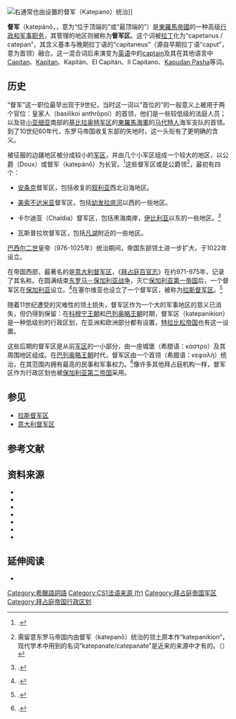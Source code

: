 [[File:Byzantine_Empire_Themes_1025-zh.svg|右]]通常也由设置的督军（Katepano）统治]]

'''督军'''（katepánō，{{Lang-el|κατεπάνω}}，意为“位于顶端的”或“最顶端的”）是[[東羅馬帝國|東羅馬帝國]]的一种高级[[东罗马帝国政府机构和贵族头衔|行政和军事职务]]，其管理的地区则被称为'''督军区'''。这个词被[[拉丁语|拉丁]]化为“capetanus / catepan”，其含义基本与晚期拉丁语的“capitaneus”（源自早期拉丁语“caput”，意为首领）融合。这一混合词后来演变为[[英语|英语]]中的[[wiktionary:captain|captain]]及其在其他语言中[[wiktionary:capitan|Capitan]]、[[wiktionary:kapitan|Kapitan]]、Kapitän、El Capitán、Il Capitano、[[卡普丹帕夏|Kapudan Pasha]]等词。

== 历史 ==
“督军”这一职位最早出现于9世纪，当时这一词以“首位的”的一般意义上被用于两个官位：皇家人（basilikoi anthrōpoi）的首领，他们是一些较低级的法庭人员；以及驻[[安納托利亞|小亚细亚]]南部的[[基比拉奥特军区|基比拉奥特军区]]的[[東羅馬海軍|東羅馬海軍]]的[[馬代特人|马代特人]]海军支队的首领。{{Sfn|ODB}}到了10世纪60年代，东罗马帝国收复东部的失地时，这一头衔有了更明确的含义。 

被征服的边疆地区被分成较小的[[军区制|军区]]，并由几个小军区组成一个较大的地区，以公爵（Doux）或督军（katepánō）为长官。<ref>{{Harvnb|Haldon|1999|pp=84–85}}.</ref>这些督军区或是公爵领<ref>需留意东罗马帝国内由督军（katepanō）统治的领土原本作“katepanikion”，现代学术中用到的名词“katepanate/catepanate”是近来的来源中才有的。（{{Harvnb|ODB}}）</ref>，最初有四个： 

*[[安条克|安条克]]督军区，包括收复的[[叙利亚|叙利亚]]西北沿海地区。 

*[[美索不达米亚军区|美索不达米亚]]督军区，包括[[幼发拉底河|幼发拉底河]]以西的一些地区。 

*卡尔迪亚（Chaldia）督军区，包括黑海南岸，[[高加索伊比利亞王國|伊比利亚]]以东的一些地区。<ref name="Holmes">{{Harvnb|Holmes|2005|pp=301–302}}.</ref> 

*瓦斯普拉坎督军区，包括[[凡湖|凡湖]]附近的一些地区。 

[[巴西尔二世|巴西尔二世]]皇帝（976-1025年）统治期间，帝国东部领土进一步扩大，{{link-en|伊比利亚军区|Iberia (theme)|伊比利亚督军区}}于1022年设立。 

在帝国西部，最著名的是[[意大利督軍區|意大利督军区]]，《[[拜占庭百官志|拜占庭百官志]]》在约971-975年，记录了其名称。在圆满结束[[东罗马－保加利亚战争|东罗马－保加利亚战争]]，灭亡[[保加利亚第一帝国|保加利亚第一帝国]]后，一个督军区在[[保加利亚|保加利亚]]设立。<ref name="Holmes">{{Harvnb|Holmes|2005|pp=301–302}}.</ref>在塞尔维亚也设立了一个督军区，被称为[[拉斯督軍區|拉斯督军区]]。<ref>{{Harvnb|Krsmanović|2008}}.</ref> 

随着11世纪遭受的灾难性的领土损失，督军区作为一个大的军事地区的意义已消失，但仍得到保留：在[[科穆宁王朝|科穆宁王朝]]和[[巴列奥略王朝|巴列奥略王朝]]时期，督军区（katepanikion）是一种低级别的行政区划，在亚洲和欧洲部分都有设置，[[特拉比松帝国|特拉比松帝国]]也有这一设置。{{Sfn|ODB}} 

这些后期的督军区是从前[[军区制|军区]]的一小部分，由一座城堡（希腊语：κάστρο）及其周围地区组成。在[[巴列奥略王朝|巴列奥略王朝]]时代，督军区由一个首领（希腊语：κεφαλή）统治，在其范围内拥有最高的民事和军事权力。<ref>{{Harvnb|Bartusis|1997|pp=33–34, 189–190, 236}}.</ref>像许多其他拜占庭机构一样，督军区作为行政区划也被[[保加利亚第二帝国|保加利亚第二帝国]]采用。

== 参见 ==

* [[拉斯督軍區|拉斯督军区]]
* [[意大利督军区|意大利督军区]]

== 参考文献 ==
{{Portal box|拜占庭帝国|中世纪}}
{{Reflist}}

== 资料来源 ==
{{Div col|colwidth=30em}}
* {{Cite book|last=Bartusis|first=Mark C.|title=The Late Byzantine Army: Arms and Society 1204–1453|location=Philadelphia, Pennsylvania|publisher=University of Pennsylvania Press|year=1997|isbn=0-8122-1620-2|url=https://books.google.com/books?id=rUs-hHd89xAC|ref=harv|pages=|access-date=2020-07-09|archive-date=2019-06-05|archive-url=https://web.archive.org/web/20190605142027/https://books.google.com/books?id=rUs-hHd89xAC|dead-url=no}}
* {{Cite book|last=Haldon|first=John|title=Warfare, State and Society in the Byzantine World, 565–1204|location=London|publisher=UCL Press|year=1999|isbn=1-85728-495-X|url=https://books.google.com/books?id=5G1rV7tS79sC|ref=harv|pages=|access-date=2020-07-09|archive-date=2020-06-25|archive-url=https://web.archive.org/web/20200625024851/https://books.google.com/books?id=5G1rV7tS79sC|dead-url=no}}
* {{Cite book|last=Holmes|first=Catherine|title=Basil II and the Governance of Empire (976–1025)|location=Oxford|publisher=Oxford University Press|year=2005|isbn=978-0-19-927968-5|url=https://books.google.com/books?id=_h3_c0U1jVoC|ref=harv|pages=|access-date=2020-07-09|archive-date=2019-12-24|archive-url=https://web.archive.org/web/20191224221452/https://books.google.com/books?id=_h3_c0U1jVoC|dead-url=no}}
* {{牛津拜占庭辞典}}
* {{Cite book|ref=harv|last=Krsmanović|first=Bojana|title=The Byzantine Province in Change: On the Threshold Between the 10th and the 11th Century|year=2008|location=Belgrade|publisher=Institute for Byzantine Studies|url=https://books.google.com/books?id=kjsjAQAAIAAJ|isbn=|pages=|access-date=2020-07-09|archive-date=2020-06-14|archive-url=https://web.archive.org/web/20200614171438/https://books.google.com/books?id=kjsjAQAAIAAJ|dead-url=no}}
* {{Cite book|ref=harv|last=Ostrogorsky|first=George|year=1956|title=History of the Byzantine State|location=Oxford|publisher=Basil Blackwell|url=https://books.google.com/books?id=Bt0_AAAAYAAJ|isbn=|pages=|access-date=2020-07-09|archive-date=2020-07-25|archive-url=https://web.archive.org/web/20200725072214/https://books.google.com/books?id=Bt0_AAAAYAAJ|dead-url=no}}
* {{Cite book|ref=harv|last=Runciman|first=Steven|title=The Emperor Romanus Lecapenus and His Reign: A Study of Tenth-Century Byzantium|year=1988|origyear=1929|publisher=Cambridge University Press|url=https://books.google.com/books?id=XHVzWN6gqxQC|isbn=|location=|pages=|access-date=2020-07-09|archive-date=2020-01-26|archive-url=https://web.archive.org/web/20200126205802/https://books.google.com/books?id=XHVzWN6gqxQC|dead-url=no}}
{{Div col end}}

== 延伸阅读 ==
{{refbegin}}
*{{cite journal|last=Glykatzi-Ahrweiler|first=Hélène|title=Recherches sur l'administration de l'empire byzantin aux IX-XIème siècles|journal=Bulletin de correspondance hellénique|year=1960|volume=84|issue=1|pages=1–111|language=fr|doi=10.3406/bch.1960.1551|ref=harv}}
{{refend}}

{{拜占庭帝国主题}}

[[Category:希臘語詞語|Category:希臘語詞語]]
[[Category:CS1法语来源_(fr)|Category:CS1法语来源 (fr)]]
[[Category:拜占庭帝国军区|Category:拜占庭帝国军区]]
[[Category:拜占庭帝国行政区划|Category:拜占庭帝国行政区划]]